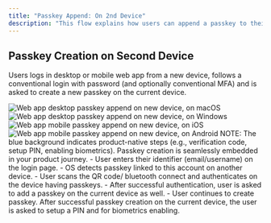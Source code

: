 ```yaml
---
title: "Passkey Append: On 2nd Device"
description: "This flow explains how users can append a passkey to their account after authenticating on a new (second) device with a password and MFA."
---
```


## Passkey Creation on Second Device

Users logs in desktop or mobile web app from a new device, follows a conventional login with password (and optionally conventional MFA) and is asked to create a new passkey on the current device.

<Tabs>
<Tab title="macOS">
    <Frame caption="macOS passkey append on new device">
      <img src="/images/authentication-flow/web-app/desktop/append-on-second-device-macos.png" alt="Web app desktop passkey append on new device, on macOS" />
    </Frame>
  </Tab>

<Tab title="Windows">
    <Frame caption="Windows passkey append on new device">
        <img
            src="/images/authentication-flow/web-app/desktop/append-on-second-device-windows.png"
            alt="Web app desktop passkey append on new device, on Windows"
        />
    </Frame>
</Tab>
<Tab title="iOS">
    <Frame caption="iOS passkey append on new device">
        <img
            src="/images/authentication-flow/web-app/mobile/append-on-second-device-ios.png"
            alt="Web app mobile passkey append on new device, on iOS"
        />
    </Frame>
</Tab>

  <Tab title="Android">
    <Frame caption="Android passkey append on new device">
      <img src="/images/authentication-flow/web-app/mobile/append-on-second-device-android.png" alt="Web app mobile passkey append on new device, on Android" />
    </Frame>
  </Tab>
</Tabs>

<Info>
    NOTE: The blue background indicates product-native steps (e.g., verification
    code, setup PIN, enabling biometrics). Passkey creation is seamlessly
    embedded in your product journey.
</Info>
<Steps>
     <Step title="Login on current device using another device">
        - User enters their identifier (email/username) on the login page.
        - OS detects passkey linked to this account on another device.
        - User scans the QR code/ bluetooth connect and authenticates on the device having passkeys.
        - After successful authentication, user is asked to add a passkey on the current device as well.
        - User continues to create passkey. After successful passkey creation on the current device, the user is asked to setup a PIN and for biometrics enabling.
    </Step>

</Steps>

